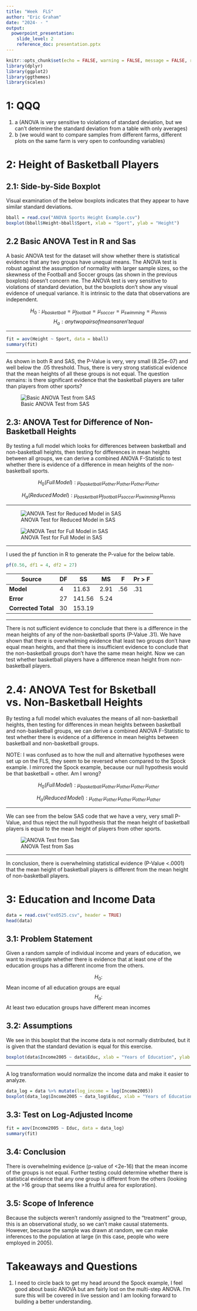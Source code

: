 ```yaml
---
title: "Week  FLS"
author: "Eric Graham"
date: "2024- - "
output: 
  powerpoint_presentation:
    slide_level: 2
    reference_doc: presentation.pptx
---
```


```r
knitr::opts_chunk$set(echo = FALSE, warning = FALSE, message = FALSE, results = "hide")
library(dplyr)
library(ggplot2)
library(ggthemes)
library(scales)
```

# 1: QQQ

1. a (ANOVA is very sensitive to violations of standard deviation, but we can't determine the standard deviation from a table with only averages)
2. b (we would want to compare samples from different farms, different plots on the same farm is very open to confounding variables)

# 2: Height of Basketball Players

## 2.1: Side-by-Side Boxplot

Visual examination of the below boxplots indicates that they appear to have similar standard deviations. 

```r
bball = read.csv("ANOVA Sports Height Example.csv")
boxplot(bball$Height~bball$Sport, xlab = "Sport", ylab = "Height")
```

## 2.2 Basic ANOVA Test in R and Sas

A basic ANOVA test for the dataset will show whether there is statistical evidence that any two groups have unequal means. The ANOVA test is robust against the assumption of normality with larger sample sizes, so the skewness of the Football and Soccer groups (as shown in the previous boxplots) doesn't concern me. The ANOVA test is very sensitive to violations of standard deviation, but the boxplots don't show any visual evidence of unequal variance. It is intrinsic to the data that observations are independent.

$$H_0: \mu_{basketball} = \mu_{football} = \mu_{soccer} = \mu_{swimming} = \mu_{tennis}$$
$$H_a: any two pairs of means aren't equal$$

---

```r
fit = aov(Height ~ Sport, data = bball)
summary(fit)
```

---

As shown in both R and SAS, the P-Value is very, very small (8.25e-07) and well below the .05 threshold. Thus, there is very strong statistical evidence that the mean heights of all these groups is not equal. The question remains: is there significant evidence that the basketball players are taller than players from other sports?

![Basic ANOVA Test from SAS](sas_bball_1.png)

## 2.3: ANOVA Test for Difference of Non-Basketball Heights

By testing a full model which looks for differences between basketball and non-basketball heights, then testing for differences in mean heights between all groups, we can derive a combined ANOVA F-Statistic to test whether there is evidence of a difference in mean heights of the non-basketball sports.

$$H_0(Full \, Model): \mu_{basketball} \, \mu_{other} \, \mu_{other} \, \mu_{other} \, \mu_{other}$$

$$H_a(Reduced \, Model): \mu_{basketball} \, \mu_{football} \, \mu_{soccer} \, \mu_{swimming} \, \mu_{tennis}$$

---

![ANOVA Test for Reduced Model in SAS](sas_bball_2.png)

![ANOVA Test for Full Model in SAS](sas_bball_3.png)

---

I used the pf function in R to generate the P-value for the below table.

```r
pf(0.56, df1 = 4, df2 = 27)
```

| Source              | DF  | SS     | MS   | F   | Pr > F |
| ------------------- | --- | ------ | ---- | --- | ------ |
| **Model**           | 4   | 11.63  | 2.91 | .56 | .31    |
| **Error**           | 27  | 141.56 | 5.24 |     |        |
| **Corrected Total** | 30  | 153.19 |      |     |        |

---

There is not sufficient evidence to conclude that there is a difference in the mean heights of any of the non-basketball sports (P-Value .31). We have shown that there is overwhelming evidence that least two groups don't have equal mean heights, and that there is insufficient evidence to conclude that the non-basketball groups don't have the same mean height. Now we can test whether basketball players have a difference mean height from non-basketball players.

# 2.4: ANOVA Test for Bsketball vs. Non-Basketball Heights

By testing a full model which evaluates the means of all non-basketball heights, then testing for differences in mean heights between basketball and non-basketball groups, we can derive a combined ANOVA F-Statistic to test whether there is evidence of a difference in mean heights between basketball and non-basketball groups.

NOTE: I was confused as to how the null and alternative hypotheses were set up on the FLS, they seem to be reversed when compared to the Spock example. I mirrored the Spock example, because our null hypothesis would be that basketball = other. Am I wrong?

$$H_0(Full \, Model): \mu_{basketball} \, \mu_{other} \, \mu_{other} \, \mu_{other} \, \mu_{other}$$

$$H_a(Reduced \, Model): \mu_{other} \, \mu_{other} \, \mu_{other} \, \mu_{other} \, \mu_{other}$$




---

We can see from the below SAS code that we have a very, very small P-Value, and thus reject the null hypothesis that the mean height of basketball players is equal to the mean height of players from other sports.

![ANOVA Test from Sas](sas_bball_3.png)

---

In conclusion, there is overwhelming statistical evidence (P-Value <.0001) that the mean height of basketball players is different from the mean height of non-basketball players.

# 3: Education and Income Data

```r
data = read.csv("ex0525.csv", header = TRUE)
head(data)
```

## 3.1: Problem Statement

Given a random sample of individual income and years of education, we want to investigate whether there is evidence that at least one of the education groups has a different income from the others. 

$$H_0:$$ Mean income of all education groups are equal
$$H_a:$$ At least two education groups have different mean incomes

## 3.2: Assumptions

We see in this boxplot that the income data is not normally distributed, but it is given that the standard deviation is equal for this exercise. 

```r
boxplot(data$Income2005 ~ data$Educ, xlab = "Years of Education", ylab = "Income")
```

---

A log transformation would normalize the income data and make it easier to analyze.
```r
data_log = data %>% mutate(log_income = log(Income2005))
boxplot(data_log$Income2005 ~ data_log$Educ, xlab = "Years of Education", ylab = "Income", main = "Log Adjusted Income Data")
```

## 3.3: Test on Log-Adjusted Income

```r
fit = aov(Income2005 ~ Educ, data = data_log)
summary(fit)
```

## 3.4: Conclusion

There is overwhelming evidence (p-value of <2e-16) that the mean income of the groups is not equal. Further testing could determine whether there is statistical evidence that any one group is different from the others (looking at the >16 group that seems like a fruitful area for exploration). 

## 3.5: Scope of Inference

Because the subjects weren't randomly assigned to the "treatment" group, this is an observational study, so we can't make causal statements. However, because the sample was drawn at random, we can make inferences to the population at large (in this case, people who were employed in 2005).

# Takeaways and Questions

1. I need to circle back to get my head around the Spock example, I feel good about basic ANOVA but am fairly lost on the multi-step ANOVA. I'm sure this will be covered in live session and I am looking forward to building a better understanding.